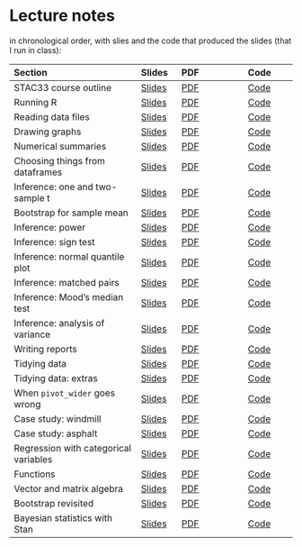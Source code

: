 # Lecture notes

in chronological order, with slies and the code that produced the slides (that I run in class):

| Section | Slides | PDF | Code |
|:---------------------------|:--------|:--------------|:----------|
|STAC33 course outline | [Slides](http://ritsokiguess.site/lecture-notes/outline_c33.html) | [PDF](http://ritsokiguess.site/lecture-notes/outline_c33.pdf) | [Code](http://ritsokiguess.site/lecture-notes/outline_c33.qmd) |
|Running R | [Slides](http://ritsokiguess.site/lecture-notes/running.html) | [PDF](http://ritsokiguess.site/lecture-notes/running.pdf) | [Code](http://ritsokiguess.site/lecture-notes/running.qmd) |
|Reading data files | [Slides](http://ritsokiguess.site/lecture-notes/readfile.html) | [PDF](http://ritsokiguess.site/lecture-notes/readfile.pdf) | [Code](http://ritsokiguess.site/lecture-notes/readfile.qmd) |
|Drawing graphs | [Slides](http://ritsokiguess.site/lecture-notes/graphs.html) | [PDF](http://ritsokiguess.site/lecture-notes/graphs.pdf) | [Code](http://ritsokiguess.site/lecture-notes/graphs.qmd) |
|Numerical summaries | [Slides](http://ritsokiguess.site/lecture-notes/numsum.html) | [PDF](http://ritsokiguess.site/lecture-notes/numsum.pdf) | [Code](http://ritsokiguess.site/lecture-notes/numsum.qmd) |
|Choosing things from dataframes| [Slides](http://ritsokiguess.site/lecture-notes/choosing.html) | [PDF](http://ritsokiguess.site/lecture-notes/choosing.pdf) | [Code](http://ritsokiguess.site/lecture-notes/choosing.qmd) |
|Inference: one and two-sample t | [Slides](http://ritsokiguess.site/lecture-notes/inference_1.html) | [PDF](http://ritsokiguess.site/lecture-notes/inference_1.pdf) | [Code](http://ritsokiguess.site/lecture-notes/inference_1.qmd) | 
|Bootstrap for sample mean | [Slides](http://ritsokiguess.site/lecture-notes/bootstrap_R.html) | [PDF](http://ritsokiguess.site/lecture-notes/bootstrap_R.pdf) | [Code](http://ritsokiguess.site/lecture-notes/bootstrap_R.qmd) |
|Inference: power | [Slides](http://ritsokiguess.site/lecture-notes/inference_2.html) | [PDF](http://ritsokiguess.site/lecture-notes/inference_2.pdf) | [Code](http://ritsokiguess.site/lecture-notes/inference_2.qmd) |
|Inference: sign test | [Slides](http://ritsokiguess.site/lecture-notes/inference_3.html) | [PDF](http://ritsokiguess.site/lecture-notes/inference_3.pdf) | [Code](http://ritsokiguess.site/lecture-notes/inference_3.qmd) |
|Inference: normal quantile plot | [Slides](http://ritsokiguess.site/lecture-notes/inference_4a.html) | [PDF](http://ritsokiguess.site/lecture-notes/inference_4a.pdf) | [Code](http://ritsokiguess.site/lecture-notes/inference_4a.qmd) |
|Inference: matched pairs | [Slides](http://ritsokiguess.site/lecture-notes/inference_4b.html) | [PDF](http://ritsokiguess.site/lecture-notes/inference_4b.pdf) | [Code](http://ritsokiguess.site/lecture-notes/inference_4b.qmd) |
|Inference: Mood's median test | [Slides](http://ritsokiguess.site/lecture-notes/inference_5a.html) | [PDF](http://ritsokiguess.site/lecture-notes/inference_5a.pdf) | [Code](http://ritsokiguess.site/lecture-notes/inference_5a.qmd) |
|Inference: analysis of variance | [Slides](http://ritsokiguess.site/lecture-notes/inference_5b.html) | [PDF](http://ritsokiguess.site/lecture-notes/inference_5b.pdf) | [Code](http://ritsokiguess.site/lecture-notes/inference_5b.qmd) |
|Writing reports | [Slides](http://ritsokiguess.site/lecture-notes/reports.html) |[PDF](http://ritsokiguess.site/lecture-notes/reports.pdf) |[Code](http://ritsokiguess.site/lecture-notes/reports.qmd) |
|Tidying data | [Slides](http://ritsokiguess.site/lecture-notes/tidying.html) | [PDF](http://ritsokiguess.site/lecture-notes/tidying.pdf) | [Code](http://ritsokiguess.site/lecture-notes/tidying.qmd) |
|Tidying data: extras | [Slides](http://ritsokiguess.site/lecture-notes/tidy_extra.html) | [PDF](http://ritsokiguess.site/lecture-notes/tidy_extra.pdf) | [Code](http://ritsokiguess.site/lecture-notes/tidy_extra.qmd) |
|When `pivot_wider` goes wrong | [Slides](http://ritsokiguess.site/lecture-notes/wider_wrong.html) | [PDF](http://ritsokiguess.site/lecture-notes/wider_wrong.pdf) | [Code](http://ritsokiguess.site/lecture-notes/wider_wrong.qmd) |
|Case study: windmill | [Slides](http://ritsokiguess.site/lecture-notes/windmill.html) | [PDF](http://ritsokiguess.site/lecture-notes/windmill.pdf) | [Code](http://ritsokiguess.site/lecture-notes/windmill.qmd) |
|Case study: asphalt | [Slides](http://ritsokiguess.site/lecture-notes/asphalt.html) | [PDF](http://ritsokiguess.site/lecture-notes/asphalt.pdf) | [Code](http://ritsokiguess.site/lecture-notes/asphalt.qmd) |
|Regression with categorical variables | [Slides](http://ritsokiguess.site/lecture-notes/with_categ.html) | [PDF](http://ritsokiguess.site/lecture-notes/with_categ.pdf) | [Code](http://ritsokiguess.site/lecture-notes/with_categ.qmd) |
|Functions | [Slides](http://ritsokiguess.site/lecture-notes/functions.html) | [PDF](http://ritsokiguess.site/lecture-notes/functions.pdf) | [Code](http://ritsokiguess.site/lecture-notes/functions.qmd) |
|Vector and matrix algebra | [Slides](http://ritsokiguess.site/lecture-notes/vector_matrix.html) | [PDF](http://ritsokiguess.site/lecture-notes/vector_matrix.pdf) |  [Code](http://ritsokiguess.site/lecture-notes/vector_matrix.qmd) |
|Bootstrap revisited | [Slides](http://ritsokiguess.site/lecture-notes/bootstrap.html) | [PDF](http://ritsokiguess.site/lecture-notes/bootstrap.pdf) | [Code](http://ritsokiguess.site/lecture-notes/bootstrap.qmd) |
|Bayesian statistics with Stan | [Slides](http://ritsokiguess.site/lecture-notes/rstan.html) | [PDF](http://ritsokiguess.site/lecture-notes/rstan.pdf) | [Code](http://ritsokiguess.site/lecture-notes/rstan.qmd) |
